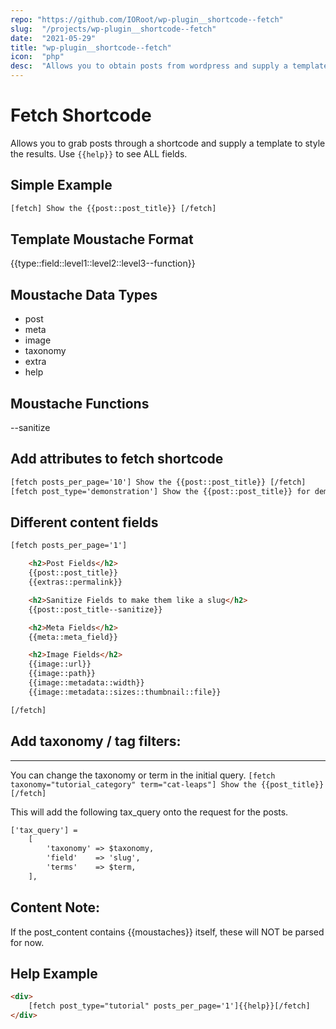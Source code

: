 ```yaml
---
repo: "https://github.com/IORoot/wp-plugin__shortcode--fetch"
slug:  "/projects/wp-plugin__shortcode--fetch"
date:  "2021-05-29"
title: "wp-plugin__shortcode--fetch"
icon:  "php"
desc:  "Allows you to obtain posts from wordpress and supply a template to apply to all retrieved results."
---
```



# Fetch Shortcode

Allows you to grab posts through a shortcode and supply a template to style the results.
Use `{{help}}` to see ALL fields.


## Simple Example

```html
[fetch] Show the {{post::post_title}} [/fetch]
```


## Template Moustache Format

{{type::field::level1::level2::level3--function}}



## Moustache Data Types

- post
- meta
- image
- taxonomy
- extra
- help


## Moustache Functions

--sanitize


## Add attributes to fetch shortcode
```html
[fetch posts_per_page='10'] Show the {{post::post_title}} [/fetch]
[fetch post_type='demonstration'] Show the {{post::post_title}} for demonstrations [/fetch]
```



## Different content fields
```html
[fetch posts_per_page='1']

    <h2>Post Fields</h2>
    {{post::post_title}} 
    {{extras::permalink}} 

    <h2>Sanitize Fields to make them like a slug</h2>
    {{post::post_title--sanitize}} 

    <h2>Meta Fields</h2>
    {{meta::meta_field}} 

    <h2>Image Fields</h2>
    {{image::url}} 
    {{image::path}} 
    {{image::metadata::width}} 
    {{image::metadata::sizes::thumbnail::file}} 

[/fetch]
```


## Add taxonomy / tag filters:
---------------------------
You can change the taxonomy or term in the initial query.
`[fetch taxonomy="tutorial_category" term="cat-leaps"] Show the {{post_title}} [/fetch]`

This will add the following tax_query onto the request for the posts.
```html
['tax_query'] =
    [
        'taxonomy' => $taxonomy,
        'field'    => 'slug',
        'terms'    => $term,
    ],

```

## Content Note:
If the post_content contains {{moustaches}} itself, these will NOT be parsed for now.




## Help Example
```html
<div>
	[fetch post_type="tutorial" posts_per_page='1']{{help}}[/fetch]
</div>
```